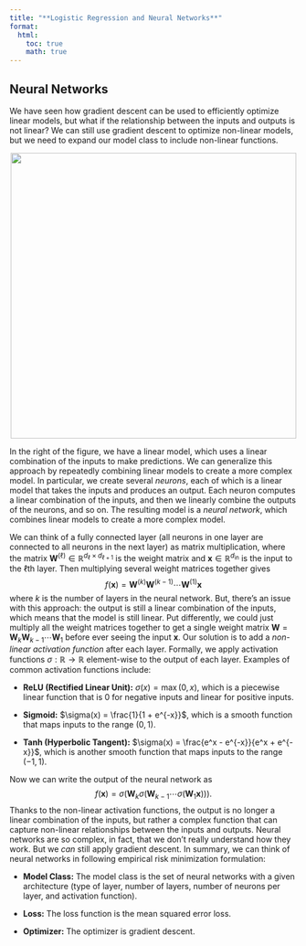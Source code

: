 ```yaml
---
title: "**Logistic Regression and Neural Networks**"
format:
  html:
    toc: true
    math: true
---
```



## Neural Networks

We have seen how gradient descent can be used to efficiently optimize linear models, but what if the relationship between the inputs and outputs is not linear?
We can still use gradient descent to optimize non-linear models, but we need to expand our model class to include non-linear functions.

<center><img src="images/regression_vs_network.pdf" width="500"></center>

In the right of the figure, we have a linear model, which uses a linear combination of the inputs to make predictions.
We can generalize this approach by repeatedly combining linear models to create a more complex model.
In particular, we create several *neurons*, each of which is a linear model that takes the inputs and produces an output.
Each neuron computes a linear combination of the inputs, and then we linearly combine the outputs of the neurons, and so on.
The resulting model is a *neural network*, which combines linear models to create a more complex model.

We can think of a fully connected layer (all neurons in one layer are connected to all neurons in the next layer) as matrix multiplication, where the matrix $\mathbf{W}^{(\ell)} \in \mathbb{R}^{d_{\ell} \times d_{\ell+1}}$ is the weight matrix and $\mathbf{x} \in \mathbb{R}^{d_\text{in}}$ is the input to the $\ell$th layer.
Then multiplying several weight matrices together gives
$$
f(\mathbf{x}) = \mathbf{W}^{(k)} \mathbf{W}^{(k-1)} \cdots \mathbf{W}^{(1)} \mathbf{x} 
$$
where $k$ is the number of layers in the neural network.
But, there's an issue with this approach: the output is still a linear combination of the inputs, which means that the model is still linear.
Put differently, we could just multiply all the weight matrices together to get a single weight matrix $\mathbf{W} = \mathbf{W}_k \mathbf{W}_{k-1} \cdots \mathbf{W}_1$ before ever seeing the input $\mathbf{x}$.
Our solution is to add a *non-linear activation function* after each layer.
Formally, we apply activation functions $\sigma: \mathbb{R} \to \mathbb{R}$ element-wise to the output of each layer.
Examples of common activation functions include:

- **ReLU (Rectified Linear Unit):** $\sigma(x) = \max(0, x)$, which is a piecewise linear function that is $0$ for negative inputs and linear for positive inputs.

- **Sigmoid:** $\sigma(x) = \frac{1}{1 + e^{-x}}$, which is a smooth function that maps inputs to the range $(0, 1)$.

- **Tanh (Hyperbolic Tangent):** $\sigma(x) = \frac{e^x - e^{-x}}{e^x + e^{-x}}$, which is another smooth function that maps inputs to the range $(-1, 1)$.

Now we can write the output of the neural network as
$$
f(\mathbf{x}) = \sigma(\mathbf{W}_k \sigma(\mathbf{W}_{k-1} \cdots \sigma(\mathbf{W}_1 \mathbf{x}))).
$$
Thanks to the non-linear activation functions, the output is no longer a linear combination of the inputs, but rather a complex function that can capture non-linear relationships between the inputs and outputs.
Neural networks are so complex, in fact, that we don't really understand how they work.
But we *can* still apply gradient descent. In summary, we can think of neural networks in following empirical risk minimization formulation:

- **Model Class:** The model class is the set of neural networks with a given architecture (type of layer, number of layers, number of neurons per layer, and activation function).

- **Loss:** The loss function is the mean squared error loss.

- **Optimizer:** The optimizer is gradient descent.